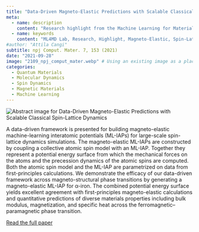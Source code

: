 ```yaml
---
title: "Data-Driven Magneto-Elastic Predictions with Scalable Classical Spin-Lattice Dynamics"
meta:
  - name: description
    content: "Research highlight from the Machine Learning for Materials Design (ML4MD) Lab: Data-Driven Magneto-Elastic Predictions with Scalable Classical Spin-Lattice Dynamics."
  - name: keywords
    content: "ML4MD Lab, Research, Highlight, Magneto-Elastic, Spin-Lattice Dynamics, Machine Learning"
#author: "Attila Cangi"
subtitle: npj Comput. Mater. 7, 153 (2021)
date: "2021-09-28"
image: "2109_npj_comput_mater.webp" # Using an existing image as a placeholder
categories:
  - Quantum Materials
  - Molecular Dynamics
  - Spin Dynamics
  - Magnetic Materials
  - Machine Learning
---
```

![](2109_npj_comput_mater.webp){.course-thumbnail alt="Abstract image for Data-Driven Magneto-Elastic Predictions with Scalable Classical Spin-Lattice Dynamics"}

A data-driven framework is presented for building magneto-elastic machine-learning interatomic potentials (ML-IAPs) for large-scale spin-lattice dynamics simulations. The magneto-elastic ML-IAPs are constructed by coupling a collective atomic spin model with an ML-IAP. Together they represent a potential energy surface from which the mechanical forces on the atoms and the precession dynamics of the atomic spins are computed. Both the atomic spin model and the ML-IAP are parametrized on data from first-principles calculations. We demonstrate the efficacy of our data-driven framework across magneto-structural phase transitions by generating a magneto-elastic ML-IAP for α-iron. The combined potential energy surface yields excellent agreement with first-principles magneto-elastic calculations and quantitative predictions of diverse materials properties including bulk modulus, magnetization, and specific heat across the ferromagnetic–paramagnetic phase transition.


[Read the full paper](https://doi.org/10.1038/s41524-021-00617-2){target="_blank"}
